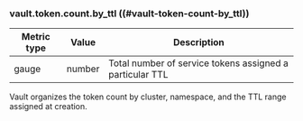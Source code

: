 ### vault.token.count.by_ttl ((#vault-token-count-by_ttl))

Metric type | Value   | Description
----------- | ------- | -----------
gauge       | number  | Total number of service tokens assigned a particular TTL

Vault organizes the token count by cluster, namespace, and the TTL
range assigned at creation.